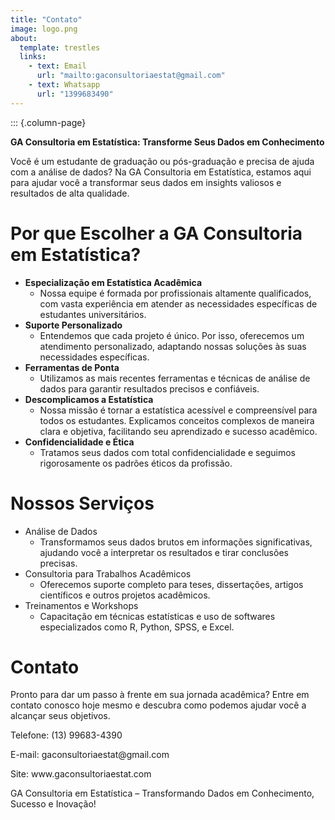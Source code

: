 ```yaml
---
title: "Contato"
image: logo.png
about:
  template: trestles
  links:
    - text: Email
      url: "mailto:gaconsultoriaestat@gmail.com"
    - text: Whatsapp
      url: "1399683490"
---
```


::: {.column-page}

**GA Consultoria em Estatística: Transforme Seus Dados em Conhecimento**

Você é um estudante de graduação ou pós-graduação e precisa de ajuda com a análise de dados? Na GA Consultoria em Estatística, estamos aqui para ajudar você a transformar seus dados em insights valiosos e resultados de alta qualidade.

# Por que Escolher a GA Consultoria em Estatística?

* **Especialização em Estatística Acadêmica**
  - Nossa equipe é formada por profissionais altamente qualificados, com vasta experiência em atender as necessidades específicas de estudantes universitários.
  
* **Suporte Personalizado**
  - Entendemos que cada projeto é único. Por isso, oferecemos um atendimento personalizado, adaptando nossas soluções às suas necessidades específicas.
  
  
* **Ferramentas de Ponta** 
  - Utilizamos as mais recentes ferramentas e técnicas de análise de dados para garantir resultados precisos e confiáveis.
  
* **Descomplicamos a Estatística**
  - Nossa missão é tornar a estatística acessível e compreensível para todos os estudantes. Explicamos conceitos complexos de maneira clara e objetiva, facilitando seu aprendizado e sucesso acadêmico.
  
* **Confidencialidade e Ética** 
  - Tratamos seus dados com total confidencialidade e seguimos rigorosamente os padrões éticos da profissão.

# Nossos Serviços

* Análise de Dados
  - Transformamos seus dados brutos em informações significativas, ajudando você a interpretar os resultados e tirar conclusões precisas.
  
* Consultoria para Trabalhos Acadêmicos
  - Oferecemos suporte completo para teses, dissertações, artigos científicos e outros projetos acadêmicos.

* Treinamentos e Workshops
  - Capacitação em técnicas estatísticas e uso de softwares especializados como R, Python, SPSS, e Excel.

# Contato


Pronto para dar um passo à frente em sua jornada acadêmica? Entre em contato conosco hoje mesmo e descubra como podemos ajudar você a alcançar seus objetivos.

Telefone: (13) 99683-4390

E-mail: gaconsultoriaestat@gmail.com

Site: www.gaconsultoriaestat.com

GA Consultoria em Estatística – Transformando Dados em Conhecimento, Sucesso e Inovação!